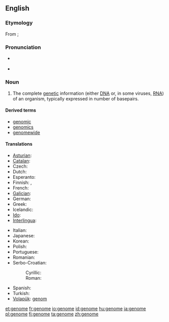 ==English==

===Etymology===
From {{etyl|de|en}} {{term|Genom|lang=de}}; {{suffix|gene|ome}}

===Pronunciation===
* {{a|UK}} {{IPA|/ˈdʒiː.nəʊm/}}
* {{a|US}} {{IPA|/ˈdʒiː.noʊm/|/dʒɨˈnoʊm/}}

===Noun===
{{wikipedia}}
{{en-noun}}

# {{genetics}} The complete [[genetic]] information (either [[DNA]] or, in some viruses, [[RNA]]) of an organism, typically expressed in number of basepairs.

====Derived terms====
* [[genomic]]
* [[genomics]]
* [[genomewide]]

====Translations====
{{trans-top|complete genetic information of an organism}}
* [[Asturian]]: {{t-|ast|xenoma|m|xs=Asturian}}
* [[Catalan]]: {{t-|ca|genoma|m}}
* Czech: {{t+|cs|genom|m}}
* Dutch: {{t+|nl|genoom|n}}
* Esperanto: {{t-|eo|genaro|xs=Esperanto}}
* Finnish: {{t+|fi|genomi}}, {{t+|fi|perimä}}
* French: {{t+|fr|génome|m}}
* [[Galician]]: {{t-|gl|xenoma|m|xs=Galician}}
* German: {{t+|de|Genom|n}}
* Greek: {{t|el|γένωμα|n|tr=génoma|sc=Grek}}
* Icelandic: {{t+|is|erfðamengi|m}}
* [[Ido]]: {{t+|io|genomo|xs=Ido}}
* [[Interlingua]]: {{t-|ia|genoma|xs=Interlingua}}
{{trans-mid}}
* Italian: {{t-|it|genoma|m}}
* Japanese: {{t-|ja|ゲノム|tr=genomu}}
* Korean: {{t|ko|게놈|tr=genom|sc=Hang}}
* Polish: {{t+|pl|genom|m}}
* Portuguese: {{t+|pt|genoma|m}}
* Romanian: {{t-|ro|genom|n}}
* Serbo-Croatian:
*: Cyrillic: {{tø|sh|геном|m|alt=гѐно̄м|sc=Cyrl|xs=Serbo-Croatian}}
*: Roman: {{tø|sh|genom|m|alt=gènōm|xs=Serbo-Croatian}}
* Spanish: {{t+|es|genoma|m}}
* Turkish: {{t+|tr|genom}}
* [[Volapük]]: [[genom]]
{{trans-bottom}}

[[et:genome]]
[[fr:genome]]
[[io:genome]]
[[id:genome]]
[[hu:genome]]
[[ja:genome]]
[[pl:genome]]
[[fi:genome]]
[[ta:genome]]
[[zh:genome]]